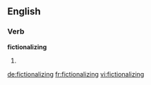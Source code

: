 ==English==

===Verb===
'''fictionalizing'''

# {{present participle of|fictionalize}}

[[de:fictionalizing]]
[[fr:fictionalizing]]
[[vi:fictionalizing]]